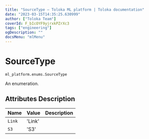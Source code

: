 ```yaml
---
title: "SourceType — Toloka ML platform | Toloka documentation"
date: "2023-03-15T14:35:25.630999"
author: ["Toloka Team"]
coverId: F_bIcOYF9yjrxkPZrXc3
tags: ["engineering"]
ogDescription: ""
docsMenu: "mlMenu"
---
```


# SourceType

`ml_platform.enums.SourceType`

An enumeration.

## Attributes Description

| Name | Value | Description |
| :------| :-----------| :----------| 
`Link`|'Link'|
`S3`|'S3'|